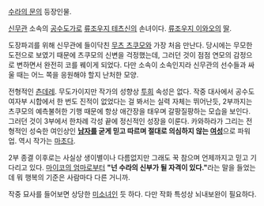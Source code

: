 [[수라의 문]]의 등장인물.

[[신무관]] 소속의 [[공수도]]가로 [[류조우지 테츠신]]의 손녀이다. [[류조우지 이와오]]의 [[딸]].

도장파괴를 위해 신무관에 들이닥친 [[무츠 츠쿠모]]와 가장 처음 만난다. 당시에는 무모한 도전으로 보였기 때문에 츠쿠모의 신변을 걱정했는데, 그러던 것이 점점 연모의 감정으로 변하면서 완전히 코를 꿰이게 되었다. 다만 소속이 소속인지라 신무관의 선수들과 싸울 때는 어느 쪽을 응원해야 할지 난처한 모양. 

전형적인 [[츤데레]]. 무도가이지만 작가의 성향상 [[투희]] 속성은 없다. 작중 대사에서 공수도 여자부 시합에서 한 번도 진적이 없었다는 걸 봐서는 실력 자체는 뛰어난듯, 2부까지는 츠쿠모의 예측불허한 기행 때문에 항상 애간장을 태우며 갈팡질팡하는 모습을 보인다. 그러던 것이 3부에서 한차례 각성 끝에 정신적인 성장을 이룬다. 카와하라가 그리는 전형적인 성숙한 여인상인 '''[[남자]]를 굳게 믿고 따르며 절대로 의심하지 않는 [[여성]]'''으로 파워 업. 역시 작가는 [[마초]]다.

2부 종결 이후로는 사실상 생이별이나 다름없지만 그래도 꾹 참으며 언제까지고 믿고 기다리고 있다. [[마이코의 엄마]]로부터 '''"넌 수라의 신부가 될 자격이 있다."'''라는 말을 들었는데 뭐 행복의 기준은 사람마다 다른 거니까.

작중 묘사를 들어보면 상당한 [[미소녀]]인 듯 하다. 다만 작화 특성상 뇌내보완이 필요하다.
